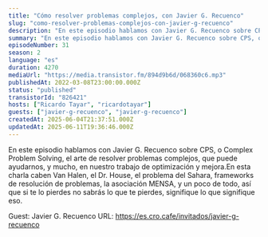 ```yaml
---
title: "Cómo resolver problemas complejos, con Javier G. Recuenco"
slug: "como-resolver-problemas-complejos-con-javier-g-recuenco"
description: "En este episodio hablamos con Javier G. Recuenco sobre CPS, o Complex Problem Solving, el arte de resolver problemas complejos, que puede ayudarnos, y mucho, en nuestro trabajo de optimización y mejora.En esta charla caben Van Halen, el Dr. House, el problema del Sahara, frameworks de resolución de problemas, la asociación MENSA, y un poco de todo, así que si te lo pierdes no sabrás lo que te pierdes, signifique lo que signifique eso.\n\n\n\n<!-- GUESTS START -->\nGuest: Javier G. Recuenco\nURL: https://es.cro.cafe/invitados/javier-g-recuenco\n<!-- GUESTS END -->"
summary: "En este episodio hablamos con Javier G. Recuenco sobre CPS, o Complex Problem Solving, el arte de resolver problemas complejos, que puede ayudarnos, y mucho, en nuestro trabajo de optimización y mejora."
episodeNumber: 31
season: 2
language: "es"
duration: 4270
mediaUrl: "https://media.transistor.fm/894d9b6d/068360c6.mp3"
publishedAt: 2022-03-08T23:00:00.000Z
status: "published"
transistorId: "826421"
hosts: ["Ricardo Tayar", "ricardotayar"]
guests: ["javier-g-recuenco", "javier-g-recuenco"]
createdAt: 2025-06-04T21:37:51.000Z
updatedAt: 2025-06-11T19:36:46.000Z
---
```


En este episodio hablamos con Javier G. Recuenco sobre CPS, o Complex Problem Solving, el arte de resolver problemas complejos, que puede ayudarnos, y mucho, en nuestro trabajo de optimización y mejora.En esta charla caben Van Halen, el Dr. House, el problema del Sahara, frameworks de resolución de problemas, la asociación MENSA, y un poco de todo, así que si te lo pierdes no sabrás lo que te pierdes, signifique lo que signifique eso.



<!-- GUESTS START -->
Guest: Javier G. Recuenco
URL: https://es.cro.cafe/invitados/javier-g-recuenco
<!-- GUESTS END -->
